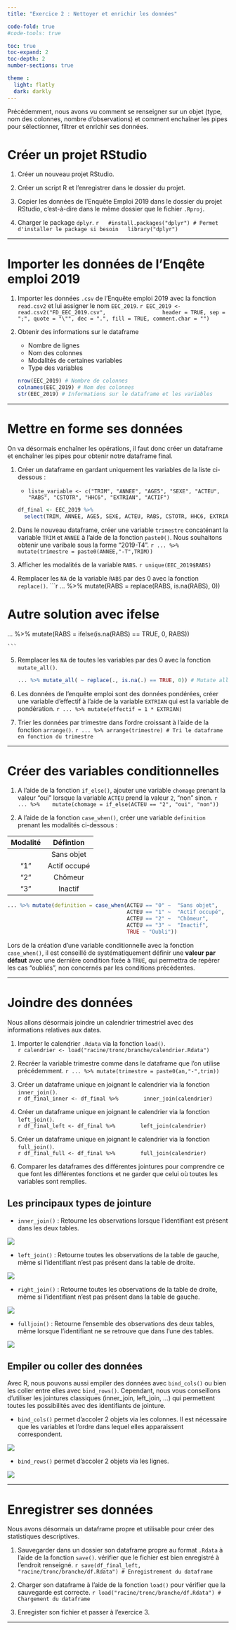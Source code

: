 ```yaml
---
title: "Exercice 2 : Nettoyer et enrichir les données"

code-fold: true
#code-tools: true

toc: true
toc-expand: 2
toc-depth: 2
number-sections: true

theme :
  light: flatly
  dark: darkly
---
```



Précédemment, nous avons vu comment se renseigner sur un objet (type, nom des colonnes, nombre d'observations) et comment enchaîner les pipes pour sélectionner, filtrer et enrichir ses données. 

# Créer un projet RStudio

1.  Créer un nouveau projet RStudio.

2. Créer un script R et l'enregistrer dans le dossier du projet.

3. Copier les données de l'Enquête Emploi 2019 dans le dossier du projet RStudio, c'est-à-dire dans le même dossier que le fichier `.Rproj`.

4.  Charger le package `dplyr`. 
    ```r
  #install.packages("dplyr") # Permet d'installer le package si besoin
  library("dplyr")
    ```

---

# Importer les données de l'Enqête emploi 2019
1.  Importer les données `.csv` de l'Enquête emploi 2019 avec la fonction `read.csv2` et lui assigner le nom `EEC_2019`.
    ```r
EEC_2019 <- read.csv2("FD_EEC_2019.csv", 
                header = TRUE, sep = ";", quote = "\"", dec = ".", fill = TRUE, comment.char = "")
    ```

2.  Obtenir des informations sur le dataframe
      -   Nombre de lignes
      -   Nom des colonnes 
      -   Modalités de certaines variables
      -   Type des variables 
    ```r
nrow(EEC_2019) # Nombre de colonnes
colnames(EEC_2019) # Nom des colonnes
str(EEC_2019) # Informations sur le dataframe et les variables
    ```

---

# Mettre en forme ses données 
On va désormais enchaîner les opérations, il faut donc créer un dataframe et enchaîner les pipes pour obtenir notre dataframe final. 

1.  Créer un dataframe en gardant uniquement les variables de la liste ci-dessous : 
    -   `liste_variable <- c("TRIM", "ANNEE", "AGE5", "SEXE", "ACTEU", "RABS", "CSTOTR", "HHC6", "EXTRIAN", "ACTIF")`
    ```r
df_final <- EEC_2019 %>% 
      select(TRIM, ANNEE, AGE5, SEXE, ACTEU, RABS, CSTOTR, HHC6, EXTRIAN, ACTIF) # Garder uniquement les variables contenues dans liste_variable
    ```

2.  Dans le nouveau dataframe, créer une variable `trimestre` concaténant la variable `TRIM` et `ANNEE` à l'aide de la fonction `paste0()`. Nous souhaitons obtenir une varibale sous la forme "2019-T4".
    ```r
... %>% mutate(trimestre = paste0(ANNEE,"-T",TRIM))
    ```

3.  Afficher les modalités de la variable `RABS`.
    ```r
unique(EEC_2019$RABS)
    ```

4.  Remplacer les `NA` de la variable `RABS` par des  0 avec la fonction `replace()`.
    ```r
... %>% mutate(RABS = replace(RABS, is.na(RABS), 0))

# Autre solution avec ifelse
... %>% mutate(RABS = ifelse(is.na(RABS) == TRUE, 0, RABS))

    ```

5.  Remplacer les `NA` de toutes les variables par des 0 avec la fonction `mutate_all()`.
    ```r
... %>% mutate_all( ~ replace(., is.na(.) == TRUE, 0)) # Mutate all permet de modifier toutes les variables 

    ```

6.  Les données de l'enquête emploi sont des données pondérées, créer une variable d'effectif à l'aide de la variable `EXTRIAN` qui est la variable de pondération.
    ```r
... %>% mutate(effectif = 1 * EXTRIAN)
    ```

7.  Trier les données par trimestre dans l'ordre croissant à l'aide de la fonction `arrange()`.
    ```r
... %>% arrange(trimestre) # Tri le dataframe en fonction du trimestre
    ```

---

#   Créer des variables conditionnelles 
1.  A l'aide de la fonction `if_else()`, ajouter une variable `chomage` prenant la valeur "oui" lorsque la variable `ACTEU` prend la valeur `2`, "non" sinon.
    ```r
... %>% 
  mutate(chomage = if_else(ACTEU == "2", "oui", "non"))
    ```

2.  A l'aide de la fonction `case_when()`, créer une variable `definition` prenant les modalités ci-dessous :

| Modalité | Défintion     |
|:--------:|:-------------:|
|          | Sans objet    |
| "1"      | Actif occupé  |
| "2"      | Chômeur       |
| "3"      | Inactif       |

```r
... %>% mutate(definition = case_when(ACTEU == "0" ~  "Sans objet",
                                      ACTEU == "1" ~  "Actif occupé",
                                      ACTEU == "2" ~  "Chômeur",
                                      ACTEU == "3" ~  "Inactif",
                                      TRUE ~ "Oubli"))
```   

:::{.callout-note title="Bonne pratique"}
Lors de la création d'une variable conditionnelle avec la fonction `case_when()`, il est conseillé de systématiquement définir une **valeur par défaut** avec une dernière condition fixée à `TRUE`, qui permettra de repérer les cas "oubliés", non concernés par les conditions précédentes.
:::

---

# Joindre des données 

Nous allons désormais joindre un calendrier trimestriel avec des informations relatives aux dates. 

1.  Importer le calendrier `.Rdata` via la fonction `load()`.  
    ```r
calendrier <- load("racine/tronc/branche/calendrier.Rdata") 
    ```  

2.  Recréer la variable trimestre comme dans le dataframe que l'on utilise précédemment. 
    ```r
... %>% mutate(trimestre = paste0(an,"-",trim)) 
    ```

3.  Créer un dataframe unique en joignant le calendrier via la fonction `inner_join()`.  
    ```r
df_final_inner <- df_final %>% 
      inner_join(calendrier) 
    ```

4.  Créer un dataframe unique en joignant le calendrier via la fonction `left_join()`.  
    ```r
df_final_left <- df_final %>% 
      left_join(calendrier) 
    ```

5.  Créer un dataframe unique en joignant le calendrier via la fonction `full_join()`.  
    ```r
df_final_full <- df_final %>% 
      full_join(calendrier) 
    ```

6.    Comparer les dataframes des différentes jointures pour comprendre ce que font les différentes fonctions et ne garder que celui où toutes les variables sont remplies. 


::: {.callout-tip collapse="true"}
## Les principaux types de jointure

-   `inner_join()` : Retourne les observations lorsque l’identifiant est présent dans les deux tables.

![](images/inner_join.png)

-   `left_join()` : Retourne toutes les observations de la table de gauche, même si l’identifiant n’est pas présent dans la table de droite.

![](images/left_join.png)

-   `right_join()` : Retourne toutes les observations de la table de droite, même si l’identifiant n’est pas présent dans la table de gauche.

![](images/right_join.png)

-   `fulljoin()` :  Retourne l’ensemble des observations des deux tables, même lorsque l’identifiant ne se retrouve que dans l’une des tables.

![](images/full_join.png)

:::


::: {.callout-tip collapse="true"}
## Empiler ou coller des données
Avec R, nous pouvons aussi empiler des données avec `bind_cols()` ou bien les coller entre elles avec `bind_rows()`. Cependant, nous vous conseillons d'utiliser les jointures classiques (inner_join, left_join, ...) qui permettent toutes les possibilités avec des identifiants de jointure. 

-   `bind_cols()` permet d'accoler 2 objets via les colonnes. Il est nécessaire que les variables et l'ordre dans lequel elles apparaissent correspondent.

![](images/bind_cols.png)

-   `bind_rows()` permet d'accoler 2 objets via les lignes. 

![](images/bind_rows.png)
:::

  
---

# Enregistrer ses données 
Nous avons désormais un dataframe propre et utilisable pour créer des statistiques descriptives.

1.  Sauvegarder dans un dossier son dataframe propre au format `.Rdata` à l'aide de la fonction `save()`. vérifier que le fichier est bien enregistré à l'endroit renseigné. 
    ```r
save(df_final_left, "racine/tronc/branche/df.Rdata") # Enregistrement du dataframe
    ``` 
    
2.  Charger son dataframe à l'aide de la fonction `load()` pour vérifier que la sauvegarde est correcte.
    ```r
load("racine/tronc/branche/df.Rdata") # Chargement du dataframe
    ``` 

3.  Enregister son fichier et passer à l'exercice 3.    

---




